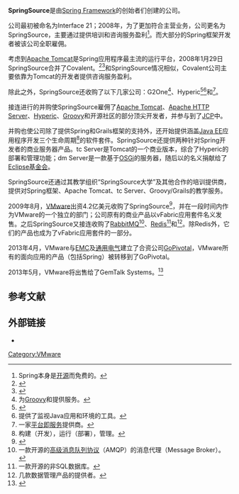{{Infobox company
 |name     = SpringSource, Inc.
 |logo =
 |type = [[上市公司|上市公司]] ({{nyse|VMW}})
 |industry = [[软件|软件]]
 |location =  [[美国|美国]][[加利福尼亚州|加利福尼亚州]][[帕罗奥图_(加利福尼亚州)|帕罗奥图]]
 |area served = 全球
 |founder     = {{tsl|en|Rod Johnson (programmer)}}
 |website     = {{URL|http://www.spring.io/}}
}}

'''SpringSource'''是由[[Spring_Framework|Spring Framework]]的创始者们创建的公司。

公司最初被命名为Interface 21；2008年，为了更加符合主营业务，公司更名为SpringSource，主要通过提供培训和咨询服务盈利<ref>Spring本身是[[开源|开源]]而免费的。</ref>。而大部分的Spring框架开发者被该公司全职雇佣。

考虑到[[Apache_Tomcat|Apache Tomcat]]是Spring应用程序最主流的运行平台，2008年1月29日SpringSource合并了Covalent。<ref>{{cite web | url=http://blog.springsource.org/2008/01/29/some-decisions-are-easy-%E2%80%93-like-springsource-acquiring-covalent/ | title=Some Decisions are Easy | publisher=SpringSource Blog | accessdate=2013-07-12 | deadurl=yes | archiveurl=https://archive.is/20130713024933/http://blog.springsource.org/2008/01/29/some-decisions-are-easy-%E2%80%93-like-springsource-acquiring-covalent/ | archivedate=2013-07-13 }}</ref><ref>{{cite web | url=http://www.theregister.co.uk/2008/01/29/springsource_buys_covalent | title=SpringSource pounces on Covalent | publisher=The Register | date=2008-01-29 | accessdate=2014-03-24 | archive-date=2014-03-24 | archive-url=https://web.archive.org/web/20140324170927/http://www.theregister.co.uk/2008/01/29/springsource_buys_covalent | dead-url=no }}</ref>和SpringSource情况相似，Covalent公司主要依靠为Tomcat的开发者提供咨询服务盈利。

除此之外，SpringSource还收购了以下几家公司：G2One<ref>为[[Groovy|Groovy]]和{{tsl|en|Grails (framework)|Grails}}提供服务。</ref>、Hyperic<ref>{{cite web | url=http://www.theregister.co.uk/2009/05/04/springsource_hyperic_acquisition/ | title=Hyperic acquisition binds Spring Framework to cloud | publisher=The Register | date=2009-05-04 | accessdate=2014-03-24 | archive-date=2013-12-19 | archive-url=https://web.archive.org/web/20131219015653/http://www.theregister.co.uk/2009/05/04/springsource_hyperic_acquisition/ | dead-url=no }}</ref><ref>提供了监视Java应用和环境的工具。</ref>和{{tsl|en|Cloud Foundry}}<ref>一家[[平台即服务|平台即服务]]提供商。</ref>。

接连进行的并购使SpringSource雇佣了[[Apache_Tomcat|Apache Tomcat]]、[[Apache_HTTP_Server|Apache HTTP Server]]、[[Hyperic|Hyperic]]、[[Groovy|Groovy]]和{{tsl|en|Grails (framework)|Grails}}开源社区的部分顶尖开发者，并参与到了[[JCP|JCP]]中。

并购也使公司除了提供Spring和Grails框架的支持外，还开始提供涵盖[[Java_EE|Java EE]]应用程序开发三个生命周期<ref>构建（开发），运行（部署），管理。</ref>的软件套件。SpringSource还提供两种针对Spring开发者的商业服务器产品。tc Server是Tomcat的一个商业版本，综合了Hyperic的部署和管理功能；dm Server是一款基于[[OSGi|OSGi]]的服务器，随后以{{tsl|en|Virgo (software)|Virgo}}的名义捐献给了[[Eclipse基金会|Eclipse基金会]]。

SpringSource还通过其教学组织“SpringSource大学”及其他合作的培训提供商，提供对Spring框架、Apache Tomcat、tc Server、Groovy/Grails的教学服务。

2009年8月，[[VMware|VMware]]出资4.2亿美元收购了SpringSource<ref>{{cite web | url=http://gigaom.com/2009/08/10/vmware-to-buy-springsource-for-420m/ | title=VMware to Buy SpringSource for $420M | publisher=GigaOM | date=2009-08-10 | accessdate=2014-03-24 | archive-date=2014-03-24 | archive-url=https://web.archive.org/web/20140324154427/http://gigaom.com/2009/08/10/vmware-to-buy-springsource-for-420m/ | dead-url=no }}</ref>，并在一段时间内作为VMware的一个独立的部门；公司原有的商业产品以vFabric应用套件名义发售。之后SpringSource又接连收购了[[RabbitMQ|RabbitMQ]]<ref>一款开源的[[高级消息队列协议|高级消息队列协议]]（AMQP）的消息代理（Message Broker）。</ref>、[[Redis|Redis]]<ref>一款开源的非SQL数据库。</ref>和{{tsl|en|Gemstone (database)|Gemstone}}<ref>几款数据管理产品的提供者。</ref>。除Redis外，它们的产品也成为了vFabric应用套件的一部分。

2013年4月，VMware与[[EMC|EMC]]及[[通用电气|通用电气]]建立了合资公司[[GoPivotal|GoPivotal]]，VMware所有的面向应用的产品（包括Spring）被转移到了GoPivotal。

2013年5月，VMware将{{link-en|Gemstone|Gemstone (database)|Gemstone对象数据库产品}}出售给了GemTalk Systems。<ref>{{Cite web|url=http://www.prweb.com/releases/gemtalksystems/acquires-gemstone-s/prweb10652596.htm|author=GemTalk Systems|publisher=PRWeb|date=2013-05-02|title=GemTalk Systems Acquires GemStone/S Products from VMware|accessdate=2014-08-05|archive-date=2014-08-10|archive-url=https://web.archive.org/web/20140810224807/http://www.prweb.com/releases/gemtalksystems/acquires-gemstone-s/prweb10652596.htm|dead-url=no}}</ref>

==参考文献==
{{reflist}}

==外部链接==
* {{official website|http://spring.io/}}

[[Category:VMware|Category:VMware]]